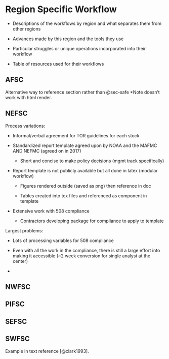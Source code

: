 # Region Specific Workflow {#sec-regionworkflows}

  - Descriptions of the workflows by region and what separates them from other regions
  
  - Advances made by this region and the tools they use
  
  - Particular struggles or unique operations incorporated into their workflow
  
  - Table of resources used for their workflows

## AFSC {#sec-afsc}

Alternative way to reference section \nameref{sec-safe} rather than @sec-safe
*Note doesn't work with html render.


## NEFSC {#sec-nefsc}

Process variations:

  - Informal/verbal agreement for TOR guidelines for each stock
  
  - Standardized report template agreed upon by NOAA and the MAFMC AND NEFMC (agreed on in 2017)
  
    - Short and concise to make policy decisions (mgmt track specifically)
  
  - Report template is not publicly available but all done in latex (modular workflow)
  
    - Figures rendered outside (saved as png) then reference in doc
    
    - Tables created into tex files and referenced as component in template
    
  - Extensive work with 508 compliance
  
    - Contractors developing package for compliance to apply to template
    
Largest problems:

  - Lots of processing variables for 508 compliance
  
  - Even with all the work in the compliance, there is still a large effort into making it accessible (~2 week conversion for single analyst at the center)
  
  - 
  
## NWFSC {#sec-nwfsc}

## PIFSC {#sec-pifsc}

## SEFSC {#sec-sefsc}

## SWFSC {#sec-swfsc}

Example in text reference [@clark1993].
